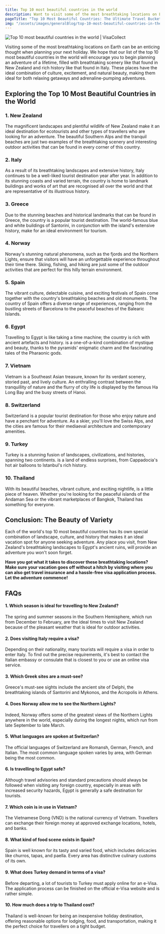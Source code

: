 ```yaml
---
title: Top 10 most beautiful countries in the world
description: Want to visit some of the most breathtaking locations on Earth? We hope that our list of the top 10 most beautiful countries in the world will encourage you.
pageTitle: "Top 10 Most Beautiful Countries: The Ultimate Travel Bucket List"
img: "/assets/images/generalBlog/top-10-most-beautiful-countries-in-the-world.jpeg"
---
```


<BlogContentHero className="mt-0">
    <img
        src="/assets/images/generalBlog/top-10-most-beautiful-countries-in-the-world.jpeg"
        alt="Top 10 most beautiful countries in the world | VisaCollect"
    />
</BlogContentHero>

Visiting some of the most breathtaking locations on Earth can be an enticing thought when planning your next holiday. We hope that our list of the top 10 most beautiful countries in the world will encourage you to begin planning an adventure of a lifetime, filled with breathtaking scenery like that found in New Zealand and rich history like that found in Italy. These places have the ideal combination of culture, excitement, and natural beauty, making them ideal for both relaxing getaways and adrenaline-pumping adventures.

## Exploring the Top 10 Most Beautiful Countries in the World

### 1. New Zealand

The magnificent landscapes and plentiful wildlife of New Zealand make it an ideal destination for ecotourists and other types of travellers who are looking for an adventure. The beautiful Southern Alps and the tranquil beaches are just two examples of the breathtaking scenery and interesting outdoor activities that can be found in every corner of this country.

### 2. Italy

As a result of its breathtaking landscapes and extensive history, Italy continues to be a well-liked tourist destination year after year. In addition to its stunning coasts and varied terrain, the country is home to landmark buildings and works of art that are recognised all over the world and that are representative of its illustrious history.

### 3. Greece

Due to the stunning beaches and historical landmarks that can be found in Greece, the country is a popular tourist destination. The world-famous blue and white buildings of Santorini, in conjunction with the island's extensive history, make for an ideal environment for tourism.

### 4. Norway

Norway's stunning natural phenomena, such as the fjords and the Northern Lights, ensure that visitors will have an unforgettable experience throughout their time there. Skiing, fishing, and hiking are just some of the outdoor activities that are perfect for this hilly terrain environment.

### 5. Spain

The vibrant culture, delectable cuisine, and exciting festivals of Spain come together with the country's breathtaking beaches and old monuments. The country of Spain offers a diverse range of experiences, ranging from the bustling streets of Barcelona to the peaceful beaches of the Balearic Islands.

### 6. Egypt

Travelling to Egypt is like taking a time machine; the country is rich with ancient artefacts and history. <LinkText href="/eg" text="Egypt"/> is a one-of-a-kind combination of mystique and beauty, thanks to the pyramids' enigmatic charm and the fascinating tales of the Pharaonic gods.

### 7. Vietnam

Vietnam is a Southeast Asian treasure, known for its verdant scenery, storied past, and lively culture. An enthralling contrast between the tranquillity of nature and the flurry of city life is displayed by the famous Ha Long Bay and the busy streets of Hanoi.

### 8. Switzerland

Switzerland is a popular tourist destination for those who enjoy nature and have a penchant for adventure. As a skier, you'll love the Swiss Alps, and the cities are famous for their mediaeval architecture and contemporary amenities.

### 9. Turkey

Turkey is a stunning fusion of landscapes, civilizations, and histories, spanning two continents. <LinkText href="/tr" text="Turkey"/> is a land of endless surprises, from Cappadocia's hot air balloons to Istanbul's rich history.

### 10. Thailand

With its beautiful beaches, vibrant culture, and exciting nightlife, <LinkText href="/th" text="Thailand"/> is a little piece of heaven. Whether you're looking for the peaceful islands of the Andaman Sea or the vibrant marketplaces of Bangkok, Thailand has something for everyone.

## Conclusion: The Beauty of Variety

Each of the world's top 10 most beautiful countries has its own special combination of landscape, culture, and history that makes it an ideal vacation spot for anyone seeking adventure. Any place you visit, from New Zealand's breathtaking landscapes to Egypt's ancient ruins, will provide an adventure you won't soon forget.

**Have you got what it takes to discover these breathtaking locations? Make sure your vacation goes off without a hitch by visiting <LinkText href="/" text="VisaCollect.com"/> where you can also get travel insurance and a hassle-free visa application process. Let the adventure commence!**

## FAQs

#### 1. Which season is ideal for travelling to New Zealand?

The spring and summer seasons in the Southern Hemisphere, which run from December to February, are the ideal times to visit New Zealand because of the pleasant weather that is ideal for outdoor activities.

#### 2. Does visiting Italy require a visa?

Depending on their nationality, many tourists will require a visa in order to enter Italy. To find out the precise requirements, it's best to contact the Italian embassy or consulate that is closest to you or use an online visa service.

#### 3. Which Greek sites are a must-see?

Greece's must-see sights include the ancient site of Delphi, the breathtaking islands of Santorini and Mykonos, and the Acropolis in Athens.

#### 4. Does Norway allow me to see the Northern Lights?

Indeed, Norway offers some of the greatest views of the Northern Lights anywhere in the world, especially during the longest nights, which run from late September to late March.

#### 5. What languages are spoken at Switzerlan?

The official languages of Switzerland are Romansh, German, French, and Italian. The most common language spoken varies by area, with German being the most common.

#### 6. Is travelling to Egypt safe?

Although travel advisories and standard precautions should always be followed when visiting any foreign country, especially in areas with increased security hazards, Egypt is generally a safe destination for tourists.

#### 7. Which coin is in use in Vietnam?

The Vietnamese Dong (VND) is the national currency of Vietnam. Travellers can exchange their foreign money at approved exchange locations, hotels, and banks.

#### 8. What kind of food scene exists in Spain?

Spain is well known for its tasty and varied food, which includes delicacies like churros, tapas, and paella. Every area has distinctive culinary customs of its own.

#### 9. What does Turkey demand in terms of a visa?

Before departing, a lot of tourists to Turkey must apply online for an e-Visa. The application process can be finished on the official e-Visa website and is rather simple.

#### 10. How much does a trip to Thailand cost?

Thailand is well-known for being an inexpensive holiday destination, offering reasonable options for lodging, food, and transportation, making it the perfect choice for travellers on a tight budget.
